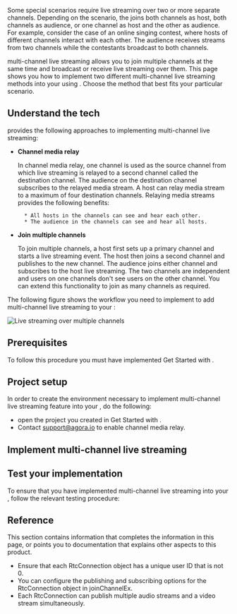 

Some special scenarios require live streaming over two or more separate channels. Depending on the scenario, the <Vpl k="CLIENT" /> joins both channels as host, both channels as audience, or one channel as host and the other as audience. For example, consider the case of an online singing contest, where hosts of different channels interact with each other. The audience receives streams from two channels while the contestants broadcast to both channels.

<Vg k="COMPANY" /> <Vg k="VSDK" /> multi-channel live streaming allows you to join multiple channels at the same time and broadcast or receive live streaming over them. This page shows you how to implement two different multi-channel live streaming methods into your <Vpl k="CLIENT" /> using <Vg k="VSDK" />. Choose the method that best fits your particular scenario.

## Understand the tech

<Vg k="COMPANY" />  <Vg k="VSDK" /> provides the following approaches to implementing multi-channel live streaming:

* **Channel media relay**

    In channel media relay, one channel is used as the source channel from which live streaming is relayed to a second channel called the destination channel. The audience on the destination channel subscribes to the relayed media stream. A host can relay media stream to a maximum of four destination channels. Relaying media streams provides the following benefits:

        * All hosts in the channels can see and hear each other.
        * The audience in the channels can see and hear all hosts.

* **Join multiple channels**

    To join multiple channels, a host first sets up a primary channel and starts a live streaming event. The host then joins a second channel and publishes to the new channel. The audience joins either channel and subscribes to the host live streaming. The two channels are independent and users on one channels don't see users on the other channel. You can extend this functionality to join as many channels as required.

The following figure shows the workflow you need to implement to add multi-channel live streaming to your <Vpl k="CLIENT" />:

![Live streaming over multiple channels](/images/interactive-live-streaming/live-streaming-over-multiple-channels.png)

## Prerequisites

To follow this procedure you must have implemented <Link to="../get-started/get-started-sdk">Get Started with <Vpd k="NAME"/></Link>.

## Project setup

In order to create the environment necessary to implement <Vg k="COMPANY" />  multi-channel live streaming feature into your <Vpl k="CLIENT" />, do the following:

* open the project you created in <Link to="../get-started/get-started-sdk">Get Started with <Vpd k="NAME"/></Link>.
* Contact support@agora.io to enable channel media relay.

## Implement multi-channel live streaming

<ProjectImplement/>

## Test your implementation

To ensure that you have implemented multi-channel live streaming into your <Vpl k="CLIENT" />, follow the relevant testing procedure:

<ProjectTest/>

## Reference

This section contains information that completes the information in this page, or points you to documentation that explains other aspects to this product.


- Ensure that each RtcConnection object has a unique user ID that is not 0.
- You can configure the publishing and subscribing options for the RtcConnection object in joinChannelEx.
- Each RtcConnection can publish multiple audio streams and a video stream simultaneously.

<Reference/>

